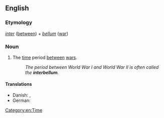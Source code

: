 ==English==
{{wikipedia|lang=en}}

===Etymology===
{{etyl|la|en}} ''[[inter]]'' ([[between]]) + ''[[bellum]]'' ([[war]])

===Noun===
{{en-noun|-}}

# The [[time]] period [[between]] [[war]]s.
#: ''The period between World War I and World War II is often called the '''interbellum'''.''

====Translations====
{{trans-top|time period between wars}}
* Danish: {{t|da|mellemkrigstid}}, {{t|da|mellemkrigsårene}}
* German: {{t+|de|Zwischenkriegszeit}}
{{trans-mid}}
{{trans-bottom}}

[[Category:en:Time]]